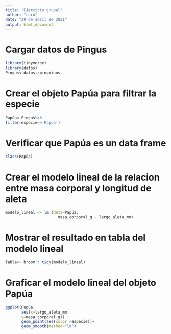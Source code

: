 ---
title: "Ejercicio grupal"
author: "caro"
date: "29 de abril de 2021"
output: html_document
---
# Cargar datos de Pingus 
```{r cargar datos, echo=FALSE, warning=FALSE, message=FALSE}
library(tidyverse)
library(datos)
Pingus<-datos::pinguinos
```

# Crear el objeto Papúa para filtrar la especie 
```{r, echo=FALSE}
Papúa<-Pingus%>%
filter(especie=='Papúa')
```

# Verificar que Papúa es un data frame
```{r, echo=FALSE}
class(Papúa)
```
# Crear el modelo lineal de la relacion entre masa corporal y longitud de aleta
```{r, echo=FALSE}
modelo_lineal <- lm (data=Papúa,
                       masa_corporal_g ~ largo_aleta_mm)
```

# Mostrar el resultado en tabla del modelo lineal
```{r, echo=FALSE}
Tabla<- broom:: tidy(modelo_lineal)
```

# Graficar el modelo lineal del objeto Papúa
```{r, echo=FALSE, fig.height=5, warning=FALSE}
ggplot(Papúa,
       aes(x=largo_aleta_mm, 
       y=masa_corporal_g)) +
       geom_point(aes(color =especie))+
       geom_smooth(method="lm")
```